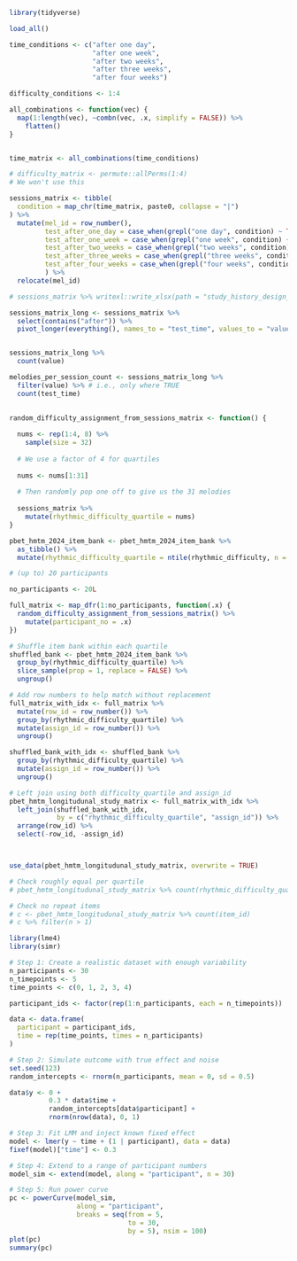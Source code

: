 

```r


library(tidyverse)

load_all()

```


```r

time_conditions <- c("after one day",
                     "after one week",
                     "after two weeks",
                     "after three weeks",
                     "after four weeks")

difficulty_conditions <- 1:4

```


```r

all_combinations <- function(vec) {
  map(1:length(vec), ~combn(vec, .x, simplify = FALSE)) %>%
    flatten()
}


time_matrix <- all_combinations(time_conditions)

# difficulty_matrix <- permute::allPerms(1:4)
# We won't use this


```


```r

sessions_matrix <- tibble(
  condition = map_chr(time_matrix, paste0, collapse = "|")
) %>% 
  mutate(mel_id = row_number(),
         test_after_one_day = case_when(grepl("one day", condition) ~ TRUE, TRUE ~ FALSE),
         test_after_one_week = case_when(grepl("one week", condition) ~ TRUE, TRUE ~ FALSE),
         test_after_two_weeks = case_when(grepl("two weeks", condition) ~ TRUE, TRUE ~ FALSE),
         test_after_three_weeks = case_when(grepl("three weeks", condition) ~ TRUE, TRUE ~ FALSE),
         test_after_four_weeks = case_when(grepl("four weeks", condition) ~ TRUE, TRUE ~ FALSE)
         ) %>% 
  relocate(mel_id)

# sessions_matrix %>% writexl::write_xlsx(path = "study_history_design_matrix.xlsx")

```


```r

sessions_matrix_long <- sessions_matrix %>% 
  select(contains("after")) %>% 
  pivot_longer(everything(), names_to = "test_time", values_to = "value")


sessions_matrix_long %>% 
  count(value)

```


```r

melodies_per_session_count <- sessions_matrix_long %>% 
  filter(value) %>% # i.e., only where TRUE
  count(test_time)
  

```


```r

random_difficulty_assignment_from_sessions_matrix <- function() {
  
  nums <- rep(1:4, 8) %>% 
    sample(size = 32)
  
  # We use a factor of 4 for quartiles
  
  nums <- nums[1:31]
  
  # Then randomly pop one off to give us the 31 melodies
    
  sessions_matrix %>% 
    mutate(rhythmic_difficulty_quartile = nums)
}


```


```r

pbet_hmtm_2024_item_bank <- pbet_hmtm_2024_item_bank %>%
  as_tibble() %>% 
  mutate(rhythmic_difficulty_quartile = ntile(rhythmic_difficulty, n = 4))

# (up to) 20 participants

no_participants <- 20L

full_matrix <- map_dfr(1:no_participants, function(.x) {
  random_difficulty_assignment_from_sessions_matrix() %>% 
    mutate(participant_no = .x)
})

```


```r

# Shuffle item bank within each quartile
shuffled_bank <- pbet_hmtm_2024_item_bank %>%
  group_by(rhythmic_difficulty_quartile) %>%
  slice_sample(prop = 1, replace = FALSE) %>%
  ungroup()

# Add row numbers to help match without replacement
full_matrix_with_idx <- full_matrix %>%
  mutate(row_id = row_number()) %>%
  group_by(rhythmic_difficulty_quartile) %>%
  mutate(assign_id = row_number()) %>%
  ungroup()

shuffled_bank_with_idx <- shuffled_bank %>%
  group_by(rhythmic_difficulty_quartile) %>%
  mutate(assign_id = row_number()) %>%
  ungroup()

# Left join using both difficulty_quartile and assign_id
pbet_hmtm_longitudunal_study_matrix <- full_matrix_with_idx %>%
  left_join(shuffled_bank_with_idx, 
            by = c("rhythmic_difficulty_quartile", "assign_id")) %>%
  arrange(row_id) %>%
  select(-row_id, -assign_id)



use_data(pbet_hmtm_longitudunal_study_matrix, overwrite = TRUE)

# Check roughly equal per quartile
# pbet_hmtm_longitudunal_study_matrix %>% count(rhythmic_difficulty_quartile)

# Check no repeat items
# c <- pbet_hmtm_longitudunal_study_matrix %>% count(item_id)
# c %>% filter(n > 1)


```


```r

library(lme4)
library(simr)

# Step 1: Create a realistic dataset with enough variability
n_participants <- 30
n_timepoints <- 5
time_points <- c(0, 1, 2, 3, 4)

participant_ids <- factor(rep(1:n_participants, each = n_timepoints))

data <- data.frame(
  participant = participant_ids,
  time = rep(time_points, times = n_participants)
)

# Step 2: Simulate outcome with true effect and noise
set.seed(123)
random_intercepts <- rnorm(n_participants, mean = 0, sd = 0.5)

data$y <- 0 + 
          0.3 * data$time + 
          random_intercepts[data$participant] +
          rnorm(nrow(data), 0, 1)

# Step 3: Fit LMM and inject known fixed effect
model <- lmer(y ~ time + (1 | participant), data = data)
fixef(model)["time"] <- 0.3

# Step 4: Extend to a range of participant numbers
model_sim <- extend(model, along = "participant", n = 30)

# Step 5: Run power curve
pc <- powerCurve(model_sim, 
                 along = "participant", 
                 breaks = seq(from = 5, 
                              to = 30, 
                              by = 5), nsim = 100)
plot(pc)
summary(pc)



```
